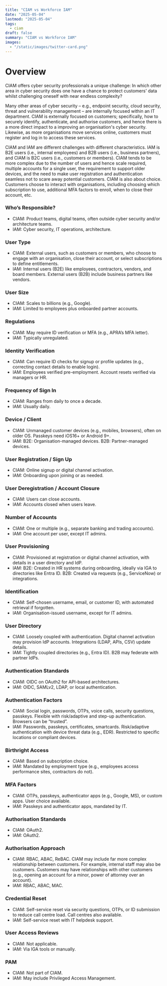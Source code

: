 ```yaml
---
title: "CIAM vs Workforce IAM"
date: "2025-05-04"
lastmod: "2025-05-04"
tags:
  - ciam
draft: false
summary: "CIAM vs Workforce IAM"
images:
  - "/static/images/twitter-card.png"
---
```


# Overview

CIAM offers cyber security professionals a unique challenge: In which other area  in cyber security does one have a chance to protect customers' data whilst challenging oneself with near endless complexity? 

Many other areas of cyber security – e.g., endpoint security, cloud security, threat and vulnerability management – are internally focused within an IT department. CIAM is externally focused on customers; specifically, how to securely identify, authenticate, and authorise customers, and hence there is a more direct impact to a improving an organisation's cyber security. Likewise, as more organisations move services online, customers must register and log in to access these services. 

CIAM and IAM are different challenges with different characteristics. IAM is B2E users (i.e., internal employees) and B2B users (i.e., business partners), and CIAM is B2C users (i.e., customers or members).
CIAM tends to be more complex due to the number of users and hence scale required, multiple accounts for a single user, the requirement to support older devices, and the need to make user registration and authentication seamless not to scare away potential customers. CIAM is also about choice. Customers choose to interact with organisations, including choosing which subscription to use, additional MFA factors to enroll, when to close their account, etc.

### Who’s Responsible?
- CIAM: Product teams, digital teams, often outside cyber security and/or architecture teams.
- IAM: Cyber security, IT operations, architecture.
### User Type
- CIAM: External users, such as customers or members, who choose to engage with an organisation, close their account, or select subscriptions to define entitlements.
- IAM: Internal users (B2E) like employees, contractors, vendors, and board members. External users (B2B) include business partners like vendors.
### User Size
- CIAM: Scales to billions (e.g., Google).
- IAM: Limited to employees plus onboarded partner accounts.
### Regulations
- CIAM: May require ID verification or MFA (e.g., APRA’s MFA letter).
- IAM: Typically unregulated.
### Identity Verification
- CIAM: Can require ID checks for signup or profile updates (e.g., correcting contact details to enable login).
- IAM: Employees verified pre-employment. Account resets verified via managers or HR.
### Frequency of Sign In
- CIAM: Ranges from daily to once a decade.
- IAM: Usually daily.
### Device / Client
- CIAM: Unmanaged customer devices (e.g., mobiles, browsers), often on older OS. Passkeys need iOS16+ or Android 9+.
- IAM: B2E: Organisation-managed devices. B2B: Partner-managed devices.
### User Registration / Sign Up
- CIAM: Online signup or digital channel activation.
- IAM: Onboarding upon joining or as needed.
### User Deregistration / Account Closure
- CIAM: Users can close accounts.
- IAM: Accounts closed when users leave.
### Number of Accounts
- CIAM: One or multiple (e.g., separate banking and trading accounts).
- IAM: One account per user, except IT admins.
### User Provisioning
- CIAM: Provisioned at registration or digital channel activation, with details in a user directory and IdP.
- IAM: B2E: Created in HR systems during onboarding, ideally via IGA to directories like Entra ID. B2B: Created via requests (e.g., ServiceNow) or integrations.
### Identification
- CIAM: Self-chosen username, email, or customer ID, with automated retrieval if forgotten.
- IAM: Organisation-issued username, except for IT admins.
### User Directory
- CIAM: Loosely coupled with authentication. Digital channel activation may provision IdP accounts. Integrations (LDAP, APIs, CSV) update details.
- IAM: Tightly coupled directories (e.g., Entra ID). B2B may federate with partner IdPs.
### Authentication Standards
- CIAM: OIDC on OAuth2 for API-based architectures.
- IAM: OIDC, SAMLv2, LDAP, or local authentication.
### Authentication Factors
- CIAM: Social login, passwords, OTPs, voice calls, security questions, passkeys. Flexible with risk/adaptive and step-up authentication. Browsers can be “trusted”.
- IAM: Passwords, passkeys, certificates, smartcards. Risk/adaptive authentication with device threat data (e.g., EDR). Restricted to specific locations or compliant devices.
### Birthright Access
- CIAM: Based on subscription choice.
- IAM: Mandated by employment type (e.g., employees access performance sites, contractors do not).
### MFA Factors
- CIAM: OTPs, passkeys, authenticator apps (e.g., Google, MS), or custom apps. User choice available.
- IAM: Passkeys and authenticator apps, mandated by IT.
### Authorisation Standards
- CIAM: OAuth2.
- IAM: OAuth2.
### Authorisation Approach
- CIAM: RBAC, ABAC, ReBAC. CIAM may include far more complex relationship between customers. For example, internal staff may also be customers. Customers may have relationships with other customers (e.g., opening an account for a minor, power of attorney over an account). 
- IAM: RBAC, ABAC, MAC.
### Credential Reset
- CIAM: Self-service reset via security questions, OTPs, or ID submission to reduce call centre load. Call centres also available.
- IAM: Self-service reset with IT helpdesk support.
### User Access Reviews
- CIAM: Not applicable.
- IAM: Via IGA tools or manually.
### PAM
- CIAM: Not part of CIAM.
- IAM: May include Privileged Access Management.

